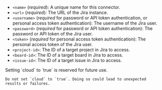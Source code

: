 - `<name>` (_required_): A unique name for this connector.
- `<url>` (_required_): The URL of the Jira instance.
- `<username>` (_required_ for password or API token authentication, or personal access token authentication): The username of the Jira user.
- `<password>` (_required_ for password or API token authentication): The password or API token of the Jira user.
- `<token>` (_required_ for personal access token authentication): The personal access token of the Jira user.
- `<project-id>`: The ID of a target project in Jira to access.
- `<board-id>`: The ID of a target board in Jira to access.
- `<issue-id>`: The ID of a target issue in Jira to access.

<Warning>
    Setting `cloud` to `true` is reserved for future use. 
    
    Do not set `cloud` to `true`. Doing so could lead to unexpected results or failures.
</Warning>